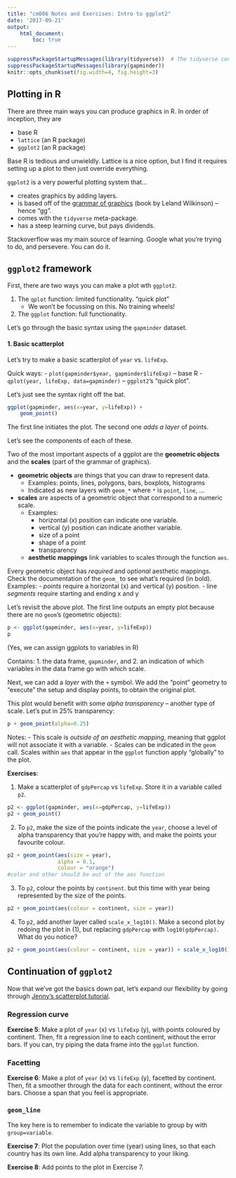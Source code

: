 ```yaml
---
title: "cm006 Notes and Exercises: Intro to ggplot2"
date: '2017-09-21'
output: 
    html_document:
        toc: true
---
```


```r
suppressPackageStartupMessages(library(tidyverse))  # The tidyverse contains ggplot2!
suppressPackageStartupMessages(library(gapminder))
knitr::opts_chunk$set(fig.width=4, fig.height=3)
```


## Plotting in R

There are three main ways you can produce graphics in R. In order of inception, they are

- base R
- `lattice` (an R package)
- `ggplot2` (an R package)

Base R is tedious and unwieldly. Lattice is a nice option, but I find it requires setting up a plot to then just override everything.

`ggplot2` is a very powerful plotting system that...

- creates graphics by adding layers.
- is based off of the [grammar of graphics](http://www.springer.com/gp/book/9780387245447) (book by Leland Wilkinson) -- hence "gg".
- comes with the `tidyverse` meta-package.
- has a steep learning curve, but pays dividends.

Stackoverflow was my main source of learning. Google what you're trying to do, and persevere. You can do it.

## `ggplot2` framework

First, there are two ways you can make a plot wth `ggplot2`.

1. The `qplot` function: limited functionality. "quick plot"
    - We won't be focussing on this. No training wheels!
2. The `ggplot` function: full functionality.

Let's go through the basic syntax using the `gapminder` dataset.

#### 1. Basic scatterplot

Let's try to make a basic scatterplot of `year` vs. `lifeExp`. 

Quick ways:
    - `plot(gapminder$year, gapminder$lifeExp)` -- base R
    - `qplot(year, lifeExp, data=gapminder)` -- `ggplot2`'s "quick plot".

Let's just see the syntax right off the bat.

```r
ggplot(gapminder, aes(x=year, y=lifeExp)) +
    geom_point()
```

The first line initiates the plot. The second one _adds a layer_ of points. 

Let's see the components of each of these. 

Two of the most important aspects of a ggplot are the __geometric objects__ and the __scales__ (part of the grammar of graphics). 

- __geometric objects__ are things that you can draw to represent data.
    - Examples: points, lines, polygons, bars, boxplots, histograms
    - Indicated as new layers with `geom_*` where `*` is `point`, `line`, ...
- __scales__ are aspects of a geometric object that correspond to a numeric scale.
    - Examples:
        - horizontal (x) position can indicate one variable.
        - vertical (y) position can indicate another variable.
        - size of a point
        - shape of a point
        - transparency
    - __aesthetic mappings__ link variables to scales through the function `aes`.

Every geometric object has _required_ and _optional_ aesthetic mappings. Check the documentation of the `geom_` to see what's required (in bold). Examples:
    - _points_ require a horizontal (x) and vertical (y) position.
    - line _segments_ require starting and ending x and y

Let's revisit the above plot. The first line outputs an empty plot because there are no `geom`'s (geometric objects):

```r
p <- ggplot(gapminder, aes(x=year, y=lifeExp))
p
```

(Yes, we can assign ggplots to variables in R)

Contains:
    1. the data frame, `gapminder`, and
    2. an indication of which variables in the data frame go with which scale.
    
Next, we can add a _layer_ with the `+` symbol. We add the "point" geometry to "execute" the setup and display points, to obtain the original plot.

This plot would benefit with some _alpha transparency_ -- another type of scale. Let's put in 25% transparency:

```r
p + geom_point(alpha=0.25)
```

Notes:
    - This scale is _outside of an aesthetic mapping_, meaning that ggplot will not associate it with a variable.
    - Scales can be indicated in the `geom` call. Scales within `aes` that appear in the `ggplot` function apply "globally" to the plot. 

__Exercises__:

1. Make a scatterplot of `gdpPercap` vs `lifeExp`. Store it in a variable called `p2`.
```r
p2 <- ggplot(gapminder, aes(x=gdpPercap, y=lifeExp))
p2 + geom_point()
```


2. To `p2`, make the size of the points indicate the `year`, choose a level of alpha transparency that you're happy with, and make the points your favourite colour.

```r
p2 + geom_point(aes(size = year), 
                alpha = 0.1, 
                colour = "orange")
#color and other should be out of the aes function

```


3. To `p2`, colour the points by `continent`. but this time with year being represented by the size of the points.

```r
p2 + geom_point(aes(colour = continent, size = year))
```


4. To `p2`, add another layer called `scale_x_log10()`. Make a second plot by redoing the plot in (1), but replacing `gdpPercap` with `log10(gdpPercap)`. What do you notice?

```r
p2 + geom_point(aes(colour = continent, size = year)) + scale_x_log10()


```


## Continuation of `ggplot2`

Now that we've got the basics down pat, let's expand our flexibility by going through [Jenny's scatterplot tutorial](https://github.com/jennybc/ggplot2-tutorial/blob/master/gapminder-ggplot2-scatterplot.md).

### Regression curve

__Exercise 5__: Make a plot of `year` (x) vs `lifeExp` (y), with points coloured by continent. Then, fit a regression line to each continent, without the error bars. If you can, try piping the data frame into the `ggplot` function.

### Facetting

__Exercise 6__: Make a plot of `year` (x) vs `lifeExp` (y), facetted by continent. Then, fit a smoother through the data for each continent, without the error bars. Choose a span that you feel is appropriate.

### `geom_line`

The key here is to remember to indicate the variable to group by with `group=variable`.

__Exercise 7__: Plot the population over time (year) using lines, so that each country has its own line. Add alpha transparency to your liking. 

__Exercise 8__: Add points to the plot in Exercise 7.